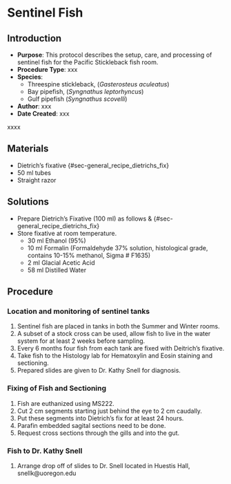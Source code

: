 # Sentinel Fish {#sec-husbandry-sentinel_fish}

## Introduction

-   **Purpose**: This protocol describes the setup, care, and processing of sentinel fish for the Pacific Stickleback fish room.
-   **Procedure Type**: xxx
-   **Species**:
    -   Threespine stickleback, (*Gasterosteus aculeatus*)
    -   Bay pipefish, (*Syngnathus leptorhyncus*)
    -   Gulf pipefish (*Syngnathus scovelli*)
-   **Author**: xxx
-   **Date Created**: xxx

::: {.callout-warning title="NOTES"}
xxxx
:::

## Materials

-   Dietrich's fixative {#sec-general_recipe_dietrichs_fix}
-   50 ml tubes
-   Straight razor

## Solutions

-   Prepare Dietrich's Fixative (100 ml) as follows & {#sec-general_recipe_dietrichs_fix}
-   Store fixative at room temperature.
    -   30 ml Ethanol (95%)
    -   10 ml Formalin (Formaldehyde 37% solution, histological grade, contains 10-15% methanol, Sigma \# F1635)
    -   2 ml Glacial Acetic Acid
    -   58 ml Distilled Water

## Procedure

### Location and monitoring of sentinel tanks

1.  Sentinel fish are placed in tanks in both the Summer and Winter rooms.
2.  A subset of a stock cross can be used, allow fish to live in the water system for at least 2 weeks before sampling.
3.  Every 6 months four fish from each tank are fixed with Deitrich's fixative.
4.  Take fish to the Histology lab for Hematoxylin and Eosin staining and sectioning.
5.  Prepared slides are given to Dr. Kathy Snell for diagnosis.

### Fixing of Fish and Sectioning

1.  Fish are euthanized using MS222.
2.  Cut 2 cm segments starting just behind the eye to 2 cm caudally.
3.  Put these segments into Dietrich's fix for at least 24 hours.
4.  Parafin embedded sagital sections need to be done.
5.  Request cross sections through the gills and into the gut.

### Fish to Dr. Kathy Snell

1.  Arrange drop off of slides to Dr. Snell located in Huestis Hall, snellk\@uoregon.edu

